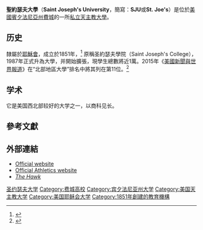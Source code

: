{{otheruses}}
{{Infobox University
 | name            = Saint Joseph's University
 | image_name      = Saint Joseph's University seal.png
 | image_size      = 200
 | latin_name      = Universitas Sancti Iosephi
 | motto           = Spirit, Intellect, Purpose
 | established     = 1851年9月15日
 | type            = [[私立大學|私立大學]]
 | affiliation     = [[羅馬天主教|羅馬天主教]][[耶穌會|耶穌會]]
 | endowment       = $2.09億（2014） <ref name="Facts">{{cite web|author=SJU|url=http://www.sju.edu/about/facts.html|title=SJU: Facts and Figures|publisher=sju.edu|accessdate=December 6, 2014|deadurl=yes|archiveurl=https://web.archive.org/web/20120624045652/http://www.sju.edu/about/facts.html|archivedate=2012年6月24日}}</ref> 
 | president       = Rev. C. Kevin Gillespie, S.J.
 | provost         = Rosalind Reichard, Ph.D.
 | staff           = 
 | faculty         = 319（全職）<ref name="Facts"/>
 | students        = 9,025<ref name="Facts"/>
 | undergrad       = 4,850
 | postgrad        = 3,520
 | city            = [[費城|費城]]
 | state           = [[賓夕法尼亞州|賓夕法尼亞州]]
 | country         = {{USA}}
 | coor            = {{coord|39|59|43|N|75|14|20|W|type:edu}}
 | campus          = 都市{{convert|114|acre|ha|1}}
 | former_names    = Saint Joseph's College (1851-1978)
 | colors          = {{color box|#A00000|猩紅|white}}和{{color box|#726A5F|灰色|white}}<ref>{{cite web|title= Saint Joseph's University Color Palette|url= http://www.sju.edu/int/resources/brand/colors.html|access-date= 2015-05-22|archive-url= https://web.archive.org/web/20120905050829/http://www.sju.edu/int/resources/brand/colors.html|archive-date= 2012-09-05|dead-url= yes}}</ref>  <!-- DO NOT CHANGE HEX COLORS. These are the official hex colors as per the university's graphics guidelines. -->
 | athletics       = [[NCAA|NCAA]] Division I<br>[[Atlantic_10_Conference|Atlantic 10 Conference]]<br>[[Philadelphia_Big_5|Big 5]][[Northeast_Conference|NEC]] 
 | nickname        = [[Saint_Joseph's_Hawks|Hawks]]
 | mascot          = The Hawk
 | affiliations    = [[Association_of_Jesuit_Colleges_and_Universities|AJCU]] [[Association_of_Catholic_Colleges_and_Universities|ACCU]]<br>[[Philadelphia_College_Radio_Collective|PCRC]] [[National_Association_of_Independent_Colleges_and_Universities|NAICU]]
 | website         = [http://www.sju.edu/ www.sju.edu]
 | logo            = [[Image:Saint_Joseph's_University_Logo.png|200px]]
}}

'''聖約瑟夫大學'''（'''Saint Joseph's University'''，簡寫：'''SJU'''或'''St. Joe's'''）是位於[[美國|美國]][[賓夕法尼亞州|賓夕法尼亞州]][[費城|費城]]的一所[[私立大學|私立]][[天主教大學|天主教大學]]。

==历史==
隸屬於[[耶穌會|耶穌會]]，成立於1851年，<ref name="SJUHistory">{{cite web|author=SJU|url=http://www.sju.edu/about-sju/history-sju|title=SJU: History|publisher=sju.edu|accessdate=March 1, 2014|archive-url=https://web.archive.org/web/20150707041320/http://www.sju.edu/about-sju/history-sju|archive-date=2015-07-07|dead-url=yes}}</ref> 原稱圣約瑟夫學院（Saint Joseph's College），1987年正式升為大學，并開始擴張，現學生總數將近1萬。2015年《[[美國新聞與世界報道|美國新聞與世界報道]]》在“北部地區大學”排名中將其列在第11位。<ref name=Usnews>{{cite web|title=Saint Joseph's University|url=http://colleges.usnews.rankingsandreviews.com/best-colleges/st-josephs-university-pennsylvania-3367|publisher=U.S. News and World Report|accessdate=2015-03-08}}</ref>

==学术==
{{Infobox US university ranking
| Forbes        = 223
| Wamo_MASTERSU = 192
| USNWR_REG     = 11
}}

它是美国西北部较好的大学之一，以商科见长。
==參考文獻==
{{Reflist|2}}

==外部連結==
{{Commons|Saint Joseph's University}}
*[http://www.sju.edu/ Official website] {{Wayback|url=http://www.sju.edu/ |date=20190412010450 }}
*[https://web.archive.org/web/20060207034604/http://sjuhawks.collegesports.com/ Official Athletics website]
*[http://www.sjuhawknews.com/ ''The Hawk'']

{{耶稣会学院和大学联合会}}
{{coord|39|59|43|N|75|14|20|W|display=title}}

[[Category:圣约瑟夫大学|]]
[[Category:费城高校|Category:费城高校]]
[[Category:宾夕法尼亚州大学|Category:宾夕法尼亚州大学]]
[[Category:美国天主教大学|Category:美国天主教大学]]
[[Category:美国耶稣会大学|Category:美国耶稣会大学]]
[[Category:1851年創建的教育機構|Category:1851年創建的教育機構]]